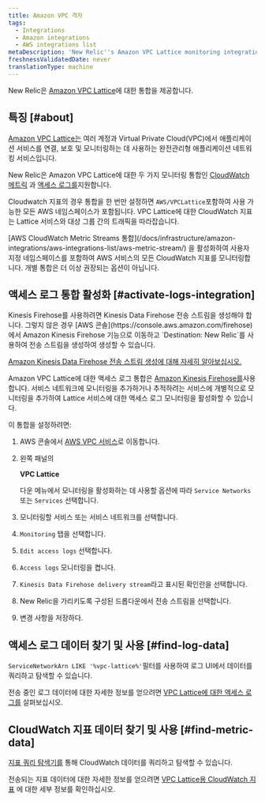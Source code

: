 ```yaml
---
title: Amazon VPC 격자
tags:
  - Integrations
  - Amazon integrations
  - AWS integrations list
metaDescription: 'New Relic''s Amazon VPC Lattice monitoring integration: how to enable it, and the data it reports.'
freshnessValidatedDate: never
translationType: machine
---
```


New Relic은 [Amazon VPC Lattice](https://docs.aws.amazon.com/vpc-lattice/latest/ug/what-is-vpc-lattice.html)에 대한 통합을 제공합니다.

## 특징 [#about]

[Amazon VPC Lattice는](https://aws.amazon.com/vpc/lattice/) 여러 계정과 Virtual Private Cloud(VPC)에서 애플리케이션 서비스를 연결, 보호 및 모니터링하는 데 사용하는 완전관리형 애플리케이션 네트워킹 서비스입니다.

New Relic은 Amazon VPC Lattice에 대한 두 가지 모니터링 통합인 [CloudWatch 메트릭](https://docs.aws.amazon.com/vpc-lattice/latest/ug/monitoring-cloudwatch.html) 과 [액세스 로그를](https://docs.aws.amazon.com/vpc-lattice/latest/ug/monitoring-access-logs.html)지원합니다.

Cloudwatch 지표의 경우 통합을 한 번만 설정하면 `AWS/VPCLattice`포함하여 사용 가능한 모든 AWS 네임스페이스가 포함됩니다. VPC Lattice에 대한 CloudWatch 지표는 Lattice 서비스와 대상 그룹 간의 트래픽을 따라잡습니다.

<Callout variant="important">
  [AWS CloudWatch Metric Streams 통합](/docs/infrastructure/amazon-integrations/aws-integrations-list/aws-metric-stream/) 을 활성화하여 사용자 지정 네임스페이스를 포함하여 AWS 서비스의 모든 CloudWatch 지표를 모니터링합니다. 개별 통합은 더 이상 권장되는 옵션이 아닙니다.
</Callout>

## 액세스 로그 통합 활성화 [#activate-logs-integration]

<Callout variant="important">
  Kinesis Firehose를 사용하려면 Kinesis Data Firehose 전송 스트림을 생성해야 합니다. 그렇지 않은 경우 [AWS 콘솔](https://console.aws.amazon.com/firehose) 에서 Amazon Kinesis Firehose 기능으로 이동하고 `Destination: New Relic`를 사용하여 전송 스트림을 생성하여 생성할 수 있습니다.

  [Amazon Kinesis Data Firehose 전송 스트림 생성에 대해 자세히 알아보십시오.](https://docs.aws.amazon.com/firehose/latest/dev/basic-create.html?icmpid=docs_console_unmapped)
</Callout>

Amazon VPC Lattice에 대한 액세스 로그 통합은 [Amazon Kinesis Firehose를](https://aws.amazon.com/kinesis/data-firehose/)사용합니다. 서비스 네트워크에 모니터링을 추가하거나 추적하려는 서비스에 개별적으로 모니터링을 추가하여 Lattice 서비스에 대한 액세스 로그 모니터링을 활성화할 수 있습니다.

이 통합을 설정하려면:

1. AWS 콘솔에서 [AWS VPC 서비스](https://console.aws.amazon.com/vpc)로 이동합니다.

2. 왼쪽 패널의

   <DNT>**VPC Lattice**</DNT>

   다운 메뉴에서 모니터링을 활성화하는 데 사용할 옵션에 따라 `Service Networks` 또는 `Services` 선택합니다.

3. 모니터링할 서비스 또는 서비스 네트워크를 선택합니다.

4. `Monitoring` 탭을 선택합니다.

5. `Edit access logs` 선택합니다.

6. `Access logs` 모니터링을 켭니다.

7. `Kinesis Data Firehose delivery stream`라고 표시된 확인란을 선택합니다.

8. New Relic을 가리키도록 구성된 드롭다운에서 전송 스트림을 선택합니다.

9. 변경 사항을 저장하다.

## 액세스 로그 데이터 찾기 및 사용 [#find-log-data]

`ServiceNetworkArn LIKE '%vpc-lattice%'`필터를 사용하여 로그 UI에서 데이터를 쿼리하고 탐색할 수 있습니다.

전송 중인 로그 데이터에 대한 자세한 정보를 얻으려면 [VPC Lattice에 대한 액세스 로그를](https://docs.aws.amazon.com/vpc-lattice/latest/ug/monitoring-access-logs.html) 살펴보십시오.

## CloudWatch 지표 데이터 찾기 및 사용 [#find-metric-data]

[지표 쿼리 탐색기를](/docs/data-apis/understand-data/metric-data/query-metric-data-type/) 통해 CloudWatch 데이터를 쿼리하고 탐색할 수 있습니다.

전송되는 지표 데이터에 대한 자세한 정보를 얻으려면 [VPC Lattice용 CloudWatch 지표](https://docs.aws.amazon.com/vpc-lattice/latest/ug/monitoring-cloudwatch.html) 에 대한 세부 정보를 확인하십시오.
